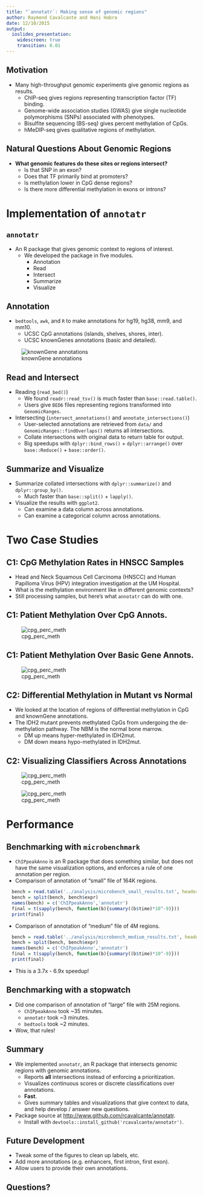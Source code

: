 ```yaml
---
title: "`annotatr`: Making sense of genomic regions"
author: Raymond Cavalcante and Hani Habra
date: 12/10/2015
output:
  ioslides_presentation:
    widescreen: true
    transition: 0.01
---
```


## Motivation

- Many high-throughput genomic experiments give genomic regions as results.
    - ChIP-seq gives regions representing transcription factor (TF) binding.
    - Genome-wide association studies (GWAS) give single nucleotide polymorphisms (SNPs) associated with phenotypes.
    - Bisulfite sequencing (BS-seq) gives percent methylation of CpGs.
    - hMeDIP-seq gives qualitative regions of methylation.

## Natural Questions About Genomic Regions

- **What genomic features do these sites or regions intersect?**
    - Is that SNP in an exon?
    - Does that TF primarily bind at promoters?
    - Is methylation lower in CpG dense regions?
    - Is there more differential methylation in exons or introns?

# Implementation of `annotatr`

## `annotatr`

- An R package that gives genomic context to regions of interest.
    - We developed the package in five modules.
        - Annotation
        - Read
        - Intersect
        - Summarize
        - Visualize

## Annotation

- `bedtools`, `awk`, and `R` to make annotations for hg19, hg38, mm9, and mm10.
    - UCSC CpG annotations (islands, shelves, shores, inter).
    - UCSC knownGenes annotations (basic and detailed).

![knownGene annotations](annotatr_knownGene.jpeg)

## Read and Intersect

- Reading (`read_bed()`)
    - We found `readr::read_tsv()` is much faster than `base::read.table()`.
    - Users give `BED6` files representing regions transformed into `GenomicRanges`.
- Intersecting (`intersect_annotations()` and `annotate_intersections()`)
    - User-selected annotations are retrieved from `data/` and `GenomicRanges::findOverlaps()` returns all intersections.
    - Collate intersections with original data to return table for output.
    - Big speedups with `dplyr::bind_rows()` + `dplyr::arrange()` over `base::Reduce()` + `base::order()`.

## Summarize and Visualize

- Summarize collated intersections with `dplyr::summarize()` and `dplyr::group_by()`.
    - Much faster than `base::split()` + `lapply()`.
- Visualize the results with `ggplot2`.
    - Can examine a data column across annotations.
    - Can examine a categorical column across annotations.

# Two Case Studies

## C1: CpG Methylation Rates in HNSCC Samples

- Head and Neck Squamous Cell Carcinoma (HNSCC) and Human Papilloma Virus (HPV) integration investigation at the UM Hospital.
- What is the methylation environment like in different genomic contexts?
- Still processing samples, but here's what `annotatr` can do with one.

## C1: Patient Methylation Over CpG Annots.

<div class="centered">
  ![cpg_perc_meth](2607_mc_hmc_perc_meth_cpgs.png)
</div>

## C1: Patient Methylation Over Basic Gene Annots.

<div class="centered">
  ![cpg_perc_meth](2607_mc_hmc_perc_meth_basic_genes.png)
</div>

## C2: Differential Methylation in Mutant vs Normal

- We looked at the location of regions of differential methylation in CpG and knownGene annotations.
- The IDH2 mutant prevents methylated CpGs from undergoing the de-methylation pathway. The NBM is the normal bone marrow.
    - DM up means hyper-methylated in IDH2mut.
    - DM down means hypo-methylated in IDH2mut.

## C2: Visualizing Classifiers Across Annotations

<div class="columns-2">
  ![cpg_perc_meth](IDH2mut_v_NBM_cpgs_counts.png)

  ![cpg_perc_meth](IDH2mut_v_NBM_cpgs_props.png)
</div>

# Performance

## Benchmarking with `microbenchmark`

- `ChIPpeakAnno` is an R package that does something similar, but does not have the same visualization options, and enforces a rule of one annotation per region.
- Comparison of annotation of "small" file of 164K regions.
```r
  bench = read.table('../analysis/microbench_small_results.txt', header=T, sep='\t', quote='\"')
  bench = split(bench, bench$expr)
  names(bench) = c('ChIPpeakAnno','annotatr')
  final = t(sapply(bench, function(b){summary((b$time)*10^-9)}))
  print(final)
```
- Comparison of annotation of "medium" file of 4M regions.
```r
  bench = read.table('../analysis/microbench_medium_results.txt', header=T, sep='\t', quote='\"')
  bench = split(bench, bench$expr)
  names(bench) = c('ChIPpeakAnno','annotatr')
  final = t(sapply(bench, function(b){summary((b$time)*10^-9)}))
  print(final)
```
- This is a 3.7x - 6.9x speedup!

## Benchmarking with a stopwatch

- Did one comparison of annotation of "large" file with 25M regions.
    - `ChIPpeakAnno` took ~35 minutes.
    - `annotatr` took ~3 minutes.
    - `bedtools` took ~2 minutes.
- Wow, that rules!

## Summary

- We implemented `annotatr`, an R package that intersects genomic regions with genomic annotations.
    - Reports **all** intersections instead of enforcing a prioritization.
    - Visualizes continuous scores or discrete classifications over annotations.
    - **Fast**.
    - Gives summary tables and visualizations that give context to data, and help develop / answer new questions.
- Package source at [http://www.github.com/rcavalcante/annotatr](http://www.github.com/rcavalcante/annotatr).
    - Install with `devtools::install_github('rcavalcante/annotatr')`.

## Future Development

- Tweak some of the figures to clean up labels, etc.
- Add more annotations (e.g. enhancers, first intron, first exon).
- Allow users to provide their own annotations.

## Questions?

